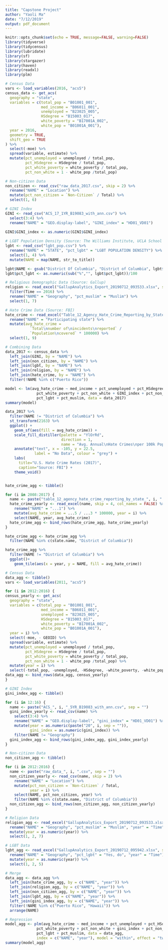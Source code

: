 ```yaml
---
title: "Capstone Project"
author: "Yaoli Ma"
date: "7/12/2019"
output: pdf_document 
---
```


```r
knitr::opts_chunk$set(echo = TRUE, message=FALSE, warning=FALSE)
library(tidyverse)
library(tidycensus)
library(lubridate)
library(sf)
library(stargazer)
library(haven)
library(readxl)
library(plm)
```

```r
# Census Data
vars <- load_variables(2016, "acs5")
census_data <- get_acs(
  geography = "state", 
  variables = c(total_pop = "B01001_001", 
                med_income = "B06011_001", 
                unemployed = "B23025_005", 
                HSdegree = "B15003_017", 
                white_poverty = "B17001A_002", 
                white_pop = "B01001A_001"),
  year = 2016,
  geometry = TRUE,
  shift_geo = TRUE
) %>% 
  select(-moe) %>%
  spread(variable, estimate) %>% 
  mutate(pct_unemployed = unemployed / total_pop,
         pct_HSdegree = HSdegree / total_pop,
         pct_white_poverty = white_poverty / total_pop,
         pct_non_white = 1 - white_pop /total_pop)

# Non-citizen Data
non_citizen <- read_csv("raw_data_2017.csv", skip = 2) %>% 
  rename("NAME" = "Location") %>%
  mutate(pct_non_citizen = `Non-Citizen` / Total) %>% 
  select(1, 6)

# GINI Index
GINI <- read_csv("ACS_17_1YR_B19083_with_ann.csv") %>% 
  select(3:4) %>% 
  rename("NAME" = "GEO.display-label", "GINI_index" = "HD01_VD01")
  
GINI$GINI_index <- as.numeric(GINI$GINI_index)

# LGBT Population Density (Source: The Williams Institute, UCLA School of Law)
lgbt <- read_csv("lgbt_pop.csv") %>% 
  rename("NAME" = "STATE", "pct_lgbt" = "LGBT POPULATION DENSITY") %>% 
  select(1, 4) %>% 
  mutate(NAME = map(NAME, str_to_title))

lgbt$NAME <- gsub("District Of Columbia", "District of Columbia", lgbt$NAME)
lgbt$pct_lgbt <- as.numeric(sub("%","", lgbt$pct_lgbt))/100

# Religious Demographic Data (Source: Gallup)
religion <- read_excel("GallupAnalytics_Export_20190712_093533.xlsx", skip = 6) %>% 
  filter(Time == 2016) %>% 
  rename("NAME" = "Geography", "pct_muslim" = "Muslim") %>% 
  select(1, 7)

# Hate Crime Data (Source: FBI)
hate_crime <- read_excel("Table_12_Agency_Hate_Crime_Reporting_by_State_2017.xls", skip = 2) %>% 
  rename("NAME" = "Participating state") %>% 
  mutate(avg_hate_crime = 
           `Total\nnumber of\nincidents\nreported` / 
           `Population\ncovered` * 100000) %>% 
  select(1, 9)

# Combining Data
data_2017 <- census_data %>% 
  left_join(GINI, by = "NAME") %>% 
  left_join(non_citizen, by = "NAME") %>% 
  left_join(lgbt, by = "NAME") %>%
  left_join(religion, by = "NAME") %>%
  left_join(hate_crime, by = "NAME") %>% 
  filter(!NAME %in% c("Puerto Rico")) 
```

```r
model <- lm(avg_hate_crime ~ med_income + pct_unemployed + pct_HSdegree +
              pct_white_poverty + pct_non_white + GINI_index + pct_non_citizen +
              pct_lgbt + pct_muslim, data = data_2017)
summary(model)
```

```r
data_2017 %>% 
  filter(NAME != "District of Columbia") %>% 
  st_transform(2163) %>%
  ggplot() +
    geom_sf(aes(fill = avg_hate_crime)) +
    scale_fill_distiller(palette = "YlOrRd",
                         direction = 1,
                         name = "Avg. Annual\nHate Crimes\nper 100k Pop.") +
    annotate("text", x = -105, y = 22.5, 
             label = "No Data", colour = "grey") +
    labs(
      title="U.S. Hate Crime Rates (2017)",
      caption="Source: FBI") +
    theme_void()
```

```r

```



```r
hate_crime_agg <- tibble()

for (i in 2008:2017) {
  name <- paste("table_12_agency_hate_crime_reporting_by_state_", i, ".xls", sep = "")
  hate_crime_yearly <- read_excel(name, skip = 4, col_names = FALSE) %>% 
    rename("NAME" = "...1") %>% 
    mutate(avg_hate_crime = ...5 / ...3 * 100000, year = i) %>% 
    select(NAME, year, avg_hate_crime) 
  hate_crime_agg <- bind_rows(hate_crime_agg, hate_crime_yearly)
}

hate_crime_agg <- hate_crime_agg %>% 
  filter(NAME %in% c(state.name, "District of Columbia"))

hate_crime_agg %>% 
  filter(NAME != "District of Columbia") %>% 
  ggplot()+
    geom_tile(aes(x = year, y = NAME, fill = avg_hate_crime))
```

```r
# Census Data
data_agg <- tibble()
vars <- load_variables(2011, "acs5")

for (i in 2012:2016) {
census_yearly <- get_acs(
  geography = "state", 
  variables = c(total_pop = "B01001_001", 
                med_income = "B06011_001", 
                unemployed = "B23025_005", 
                HSdegree = "B15003_017",
                white_poverty = "B17001A_002", 
                white_pop = "B01001A_001"),
  year = i) %>% 
  select(-moe, - GEOID) %>%
  spread(variable, estimate) %>% 
  mutate(pct_unemployed = unemployed / total_pop,
         pct_HSdegree = HSdegree / total_pop,
         pct_white_poverty = white_poverty / total_pop,
         pct_non_white = 1 - white_pop /total_pop) %>% 
  mutate(year = i) %>% 
  select(-total_pop, -unemployed, -HSdegree, -white_poverty, -white_pop)
data_agg <- bind_rows(data_agg, census_yearly)
}

# GINI Index
gini_index_agg <- tibble()

for (i in 12:16) {
  name <- paste("ACS_", i, "_5YR_B19083_with_ann.csv", sep = "")
  gini_index_yearly <- read_csv(name) %>% 
    select(3:4) %>% 
    rename("NAME" = "GEO.display-label", "gini_index" = "HD01_VD01") %>% 
    mutate(year = as.numeric(paste("20", i, sep = "")),
           gini_index = as.numeric(gini_index)) %>% 
    filter(NAME != "Geography")
  gini_index_agg <- bind_rows(gini_index_agg, gini_index_yearly)
}

# Non-citizen Data
non_citizen_agg <- tibble()

for (i in 2012:2016) {
  name <- paste("raw_data_", i, ".csv", sep = "")
  non_citizen_yearly <- read_csv(name, skip = 2) %>% 
    rename("NAME" = "Location") %>%
    mutate(pct_non_citizen = `Non-Citizen` / Total,
           year = i) %>% 
    select(NAME, pct_non_citizen, year) %>% 
    filter(NAME %in% c(state.name, "District of Columbia"))
  non_citizen_agg <- bind_rows(non_citizen_agg, non_citizen_yearly)
}

# Religion Data
religion_agg <- read_excel("GallupAnalytics_Export_20190712_093533.xlsx", skip = 6) %>% 
  rename("NAME" = "Geography", "pct_muslim" = "Muslim", "year" = "Time") %>%
  mutate(year = as.numeric(year)) %>% 
  select(1, 2, 7)

# LGBT Data
lgbt_agg <- read_excel("GallupAnalytics_Export_20190712_095942.xlsx", skip = 6) %>% 
  rename("NAME" = "Geography", "pct_lgbt" = "Yes, do", "year" = "Time") %>% 
  mutate(year = as.numeric(year)) %>% 
  select(1, 2, 5)

# Merge
data_agg <- data_agg %>%
  left_join(hate_crime_agg, by = c("NAME", "year")) %>%
  left_join(religion_agg, by = c("NAME", "year")) %>%
  left_join(non_citizen_agg, by = c("NAME", "year")) %>%
  left_join(lgbt_agg, by = c("NAME", "year")) %>%
  left_join(gini_index_agg, by = c("NAME", "year")) %>%
  filter(!NAME %in% c("Puerto Rico", "Hawaii")) %>% 
  arrange(NAME)

# Regression
model_agg <- plm(avg_hate_crime ~ med_income + pct_unemployed + pct_HSdegree +
              pct_white_poverty + pct_non_white + gini_index + pct_non_citizen + 
              pct_lgbt + pct_muslim, data = data_agg, 
              index = c("NAME", "year"), model = "within", effect = "twoways")
summary(model_agg)
```
